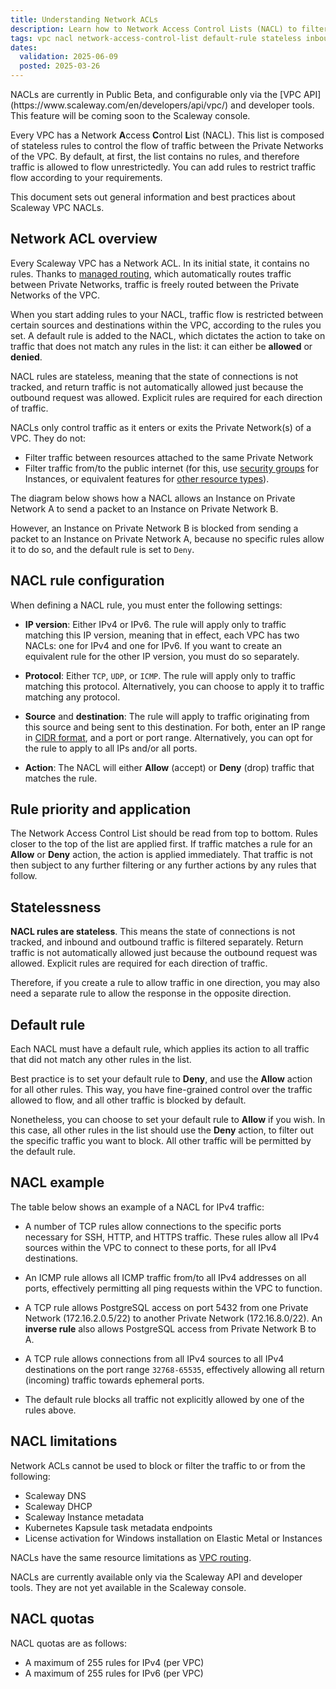 ```yaml
---
title: Understanding Network ACLs
description: Learn how to Network Access Control Lists (NACL) to filter inbound and outbound traffic between the different Private Networks of your VPC. Understand concepts, best practices, and key use cases.
tags: vpc nacl network-access-control-list default-rule stateless inbound outbound port
dates:
  validation: 2025-06-09
  posted: 2025-03-26
---
```



<Message type="important">
NACLs are currently in Public Beta, and configurable only via the [VPC API](https://www.scaleway.com/en/developers/api/vpc/) and developer tools. This feature will be coming soon to the Scaleway console.
</Message>

Every VPC has a Network **A**ccess **C**ontrol **L**ist (NACL). This list is composed of stateless rules to control the flow of traffic between the Private Networks of the VPC. By default, at first, the list contains no rules, and therefore traffic is allowed to flow unrestrictedly. You can add rules to restrict traffic flow according to your requirements.

This document sets out general information and best practices about Scaleway VPC NACLs.

## Network ACL overview

Every Scaleway VPC has a Network ACL. In its initial state, it contains no rules. Thanks to [managed routing](/vpc/reference-content/understanding-routing/), which automatically routes traffic between Private Networks, traffic is freely routed between the Private Networks of the VPC.

When you start adding rules to your NACL, traffic flow is restricted between certain sources and destinations within the VPC, according to the rules you set. A default rule is added to the NACL, which dictates the action to take on traffic that does not match any rules in the list: it can either be **allowed** or **denied**.

<Lightbox image={image} alt="A schema shows how the NACL sits at the intersection of two Private Networks in a Scaleway VPC" />

NACL rules are stateless, meaning that the state of connections is not tracked, and return traffic is not automatically allowed just because the outbound request was allowed. Explicit rules are required for each direction of traffic.

NACLs only control traffic as it enters or exits the Private Network(s) of a VPC. They do not:
- Filter traffic between resources attached to the same Private Network
- Filter traffic from/to the public internet (for this, use [security groups](/instances/how-to/use-security-groups/) for Instances, or equivalent features for [other resource types](/ipam/reference-content/)).

The diagram below shows how a NACL allows an Instance on Private Network A to send a packet to an Instance on Private Network B.

However, an Instance on Private Network B is blocked from sending a packet to an Instance on Private Network A, because no specific rules allow it to do so, and the default rule is set to `Deny`.

<Lightbox image={image2} alt="A schema shows how the NACL sits at the intersection of two Private Networks in a Scaleway VPC. Packets attempt to travel between Private Networks, and are either allowed or denied according to NACL rules" />

## NACL rule configuration

When defining a NACL rule, you must enter the following settings:

- **IP version**: Either IPv4 or IPv6. The rule will apply only to traffic matching this IP version, meaning that in effect, each VPC has two NACLs: one for IPv4 and one for IPv6. If you want to create an equivalent rule for the other IP version, you must do so separately.

- **Protocol**: Either `TCP`, `UDP`, or `ICMP`. The rule will apply only to traffic matching this protocol. Alternatively, you can choose to apply it to traffic matching any protocol.

- **Source** and **destination**: The rule will apply to traffic originating from this source and being sent to this destination. For both, enter an IP range in [CIDR format](/vpc/concepts/#cidr-block), and a port or port range. Alternatively, you can opt for the rule to apply to all IPs and/or all ports.

- **Action**: The NACL will either **Allow** (accept) or **Deny** (drop) traffic that matches the rule.

## Rule priority and application

The Network Access Control List should be read from top to bottom. Rules closer to the top of the list are applied first. If traffic matches a rule for an **Allow** or **Deny** action, the action is applied immediately. That traffic is not then subject to any further filtering or any further actions by any rules that follow.

## Statelessness

**NACL rules are stateless**. This means the state of connections is not tracked, and inbound and outbound traffic is filtered separately. Return traffic is not automatically allowed just because the outbound request was allowed. Explicit rules are required for each direction of traffic.

Therefore, if you create a rule to allow traffic in one direction, you may also need a separate rule to allow the response in the opposite direction.

## Default rule

Each NACL must have a default rule, which applies its action to all traffic that did not match any other rules in the list.

Best practice is to set your default rule to **Deny**, and use the **Allow** action for all other rules. This way, you have fine-grained control over the traffic allowed to flow, and all other traffic is blocked by default.

Nonetheless, you can choose to set your default rule to **Allow** if you wish. In this case, all other rules in the list should use the **Deny** action, to filter out the specific traffic you want to block. All other traffic will be permitted by the default rule.

## NACL example

The table below shows an example of a NACL for IPv4 traffic:

<Lightbox image={image3} alt="A table shows a number of NACL rules" />

- A number of TCP rules allow connections to the specific ports necessary for SSH, HTTP, and HTTPS traffic. These rules allow all IPv4 sources within the VPC to connect to these ports, for all IPv4 destinations.

- An ICMP rule allows all ICMP traffic from/to all IPv4 addresses on all ports, effectively permitting all ping requests within the VPC to function.

- A TCP rule allows PostgreSQL access on port 5432 from one Private Network (172.16.2.0.5/22) to another Private Network (172.16.8.0/22). An **inverse rule** also allows PostgreSQL access from Private Network B to A.

- A TCP rule allows connections from all IPv4 sources to all IPv4 destinations on the port range `32768-65535`, effectively allowing all return (incoming) traffic towards ephemeral ports.

- The default rule blocks all traffic not explicitly allowed by one of the rules above.

## NACL limitations

Network ACLs cannot be used to block or filter the traffic to or from the following:

- Scaleway DNS
- Scaleway DHCP
- Scaleway Instance metadata
- Kubernetes Kapsule task metadata endpoints
- License activation for Windows installation on Elastic Metal or Instances

NACLs have the same resource limitations as [VPC routing](/vpc/reference-content/understanding-routing/#limitations).

NACLs are currently available only via the Scaleway API and developer tools. They are not yet available in the Scaleway console.

## NACL quotas

NACL quotas are as follows:

- A maximum of 255 rules for IPv4 (per VPC)
- A maximum of 255 rules for IPv6 (per VPC)
